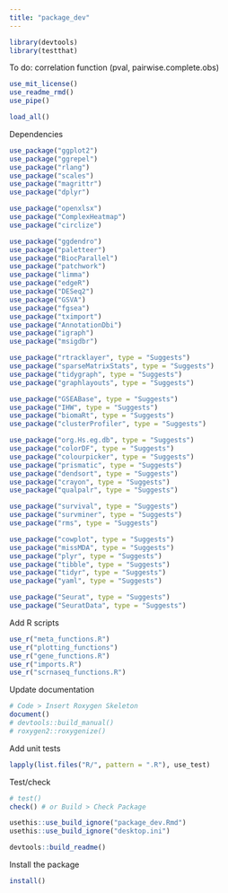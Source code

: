 ```yaml
---
title: "package_dev"
---
```


```r

library(devtools)
library(testthat)

```


To do:
correlation function (pval, pairwise.complete.obs)





```r

use_mit_license()
use_readme_rmd()
use_pipe()

```

```r

load_all()

```



Dependencies
```r

use_package("ggplot2")
use_package("ggrepel")
use_package("rlang")
use_package("scales")
use_package("magrittr")
use_package("dplyr")

use_package("openxlsx")
use_package("ComplexHeatmap")
use_package("circlize")

use_package("ggdendro")
use_package("paletteer")
use_package("BiocParallel")
use_package("patchwork")
use_package("limma")
use_package("edgeR")
use_package("DESeq2")
use_package("GSVA")
use_package("fgsea")
use_package("tximport")
use_package("AnnotationDbi")
use_package("igraph")
use_package("msigdbr")

use_package("rtracklayer", type = "Suggests")
use_package("sparseMatrixStats", type = "Suggests")
use_package("tidygraph", type = "Suggests")
use_package("graphlayouts", type = "Suggests")

use_package("GSEABase", type = "Suggests")
use_package("IHW", type = "Suggests")
use_package("biomaRt", type = "Suggests")
use_package("clusterProfiler", type = "Suggests")

use_package("org.Hs.eg.db", type = "Suggests")
use_package("colorDF", type = "Suggests")
use_package("colourpicker", type = "Suggests")
use_package("prismatic", type = "Suggests")
use_package("dendsort", type = "Suggests")
use_package("crayon", type = "Suggests")
use_package("qualpalr", type = "Suggests")

use_package("survival", type = "Suggests")
use_package("survminer", type = "Suggests")
use_package("rms", type = "Suggests")

use_package("cowplot", type = "Suggests")
use_package("missMDA", type = "Suggests")
use_package("plyr", type = "Suggests")
use_package("tibble", type = "Suggests")
use_package("tidyr", type = "Suggests")
use_package("yaml", type = "Suggests")

use_package("Seurat", type = "Suggests")
use_package("SeuratData", type = "Suggests")

```

    
Add R scripts
```r

use_r("meta_functions.R")
use_r("plotting_functions")
use_r("gene_functions.R")
use_r("imports.R")
use_r("scrnaseq_functions.R")

```


Update documentation
```r

# Code > Insert Roxygen Skeleton
document()
# devtools::build_manual()
# roxygen2::roxygenize()
```



Add unit tests
```r

lapply(list.files("R/", pattern = ".R"), use_test)

```


Test/check
```r

# test()
check() # or Build > Check Package

```


```r

usethis::use_build_ignore("package_dev.Rmd")
usethis::use_build_ignore("desktop.ini")

```

```r

devtools::build_readme()

```


Install the package
```r

install()

```



